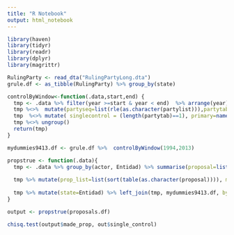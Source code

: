 ```yaml
---
title: "R Notebook"
output: html_notebook
---
```


```r
library(haven)
library(tidyr)
library(readr)
library(dplyr)
library(magrittr)

RulingParty <- read_dta("RulingPartyLong.dta")
grule.df <- as_tibble(RulingParty) %>% group_by(state)

controlByWindow<-function(.data,start,end) {
  tmp <- .data %>% filter(year >=start & year < end)  %>% arrange(year) %>% summarise(partylist=list(party)) %>% rowwise()
  tmp %<>%  mutate(partyseq=list(rle(as.character(partylist))),partytab=list(sort(table(as.character(partylist)),decreasing=TRUE)))
  tmp  %<>% mutate( singlecontrol = (length(partytab)==1), primary=names(partytab)[1],secondary=names(partytab)[2],tertiary=names(partytab)[3], percentsingle=partytab[1]/sum(partytab), naltpower=(length(partyseq[["values"]])-1))
  tmp %<>% ungroup()
  return(tmp)
}
```


```r
mydummies9413.df <- grule.df %>%  controlByWindow(1994,2013)

```


```r
propstrue <- function(.data){
  tmp <- .data %>% group_by(actor, Entidad) %>% summarise(proposal=list(PROPOSED)) %>% rowwise()
  
  tmp %>% mutate(prop_list=list(sort(table(as.character(proposal)))), made_prop=if_else("TRUE" %in% names(prop_list),1,0))
  
  tmp %>% mutate(state=Entidad) %>% left_join(tmp, mydummies9413.df, by =c("Entidad"="state"))
}

```

```r
output <- propstrue(proposals.df)

chisq.test(output$made_prop, out$single_control)
```





